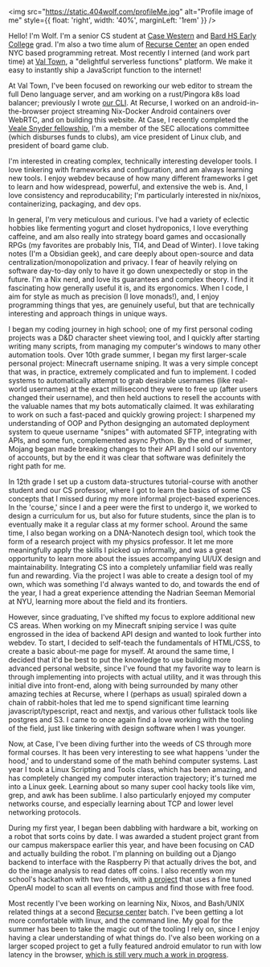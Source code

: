 <img
  src="https://static.404wolf.com/profileMe.jpg"
  alt="Profile image of me"
  style={{ float: 'right', width: '40%', marginLeft: '1rem' }}
/>

Hello! I'm Wolf. I'm a senior CS student at [Case Western](https://case.edu) and
[Bard HS Early College](https://bhsec.bard.edu/queens/) grad. I'm also a two
time alum of [Recurse Center](https://www.recurse.com/) an open ended NYC based
programming retreat. Most recently I interned (and work part time) at [Val
Town](https://val.town), a "delightful serverless functions" platform. We make
it easy to instantly ship a JavaScript function to the internet! 

At Val Town, I've been focused on reworking our web editor to stream the full
Deno language server, and am working on a rust/Pingora k8s load balancer;
previously I wrote [our CLI](https://github.com/val-town/vt). At Recurse, I
worked on an android-in-the-browser project streaming Nix-Docker Android
containers over WebRTC, and on building this website. At Case, I recently
completed the
[Veale Snyder fellowship](https://case.edu/entrepreneurship/fellowships/veale-snyder-fellows-program),
I'm a member of the SEC allocations committee (which disburses funds to clubs),
am vice president of Linux club, and president of board game club.

I'm interested in creating complex, technically interesting developer tools. I
love tinkering with frameworks and configuration, and am always learning new
tools. I enjoy webdev because of how many different frameworks I get to learn
and how widespread, powerful, and extensive the web is. And, I love consistency
and reproducability; I'm particularly interested in nix/nixos, containerizing,
packaging, and dev ops.

In general, I'm very meticulous and curious. I've had a variety of eclectic
hobbies like fermenting yogurt and closet hydroponics, I love everything
caffeine, and am also really into strategy board games and occasionally RPGs (my
favorites are probably Inis, TI4, and Dead of Winter). I love taking notes (I'm
a Obsidian geek), and care deeply about open-source and data
centralization/monopolization and privacy. I fear of heavily relying on software
day-to-day only to have it go down unexpectedly or stop in the future. I'm a Nix
nerd, and love its guarantees and complex theory. I find it fascinating how
generally useful it is, and its ergonomics. When I code, I aim for style as much
as precision (I love monads!), and, I enjoy programming things that yes, are
genuinely useful, but that are technically interesting and approach things in
unique ways.

I began my coding journey in high school; one of my first personal coding
projects was a D&D character sheet viewing tool, and I quickly after starting
writing many scripts, from managing my computer's windows to many other
automation tools. Over 10th grade summer, I began my first larger-scale personal
project: Minecraft username sniping. It was a very simple concept that was, in
practice, extremely complicated and fun to implement. I coded systems to
automatically attempt to grab desirable usernames (like real-world usernames) at
the exact millisecond they were to free up (after users changed their username),
and then held auctions to resell the accounts with the valuable names that my
bots automatically claimed. It was exhilarating to work on such a fast-paced and
quickly growing project: I sharpened my understanding of OOP and Python
designging an automated deployment system to queue username "snipes" with
automated SFTP, integrating with APIs, and some fun, complemented async Python.
By the end of summer, Mojang began made breaking changes to their API and I sold
our inventory of accounts, but by the end it was clear that software was
definitely the right path for me.

In 12th grade I set up a custom data-structures tutorial-course with another
student and our CS professor, where I got to learn the basics of some CS
concepts that I missed during my more informal project-based experiences. In the
'course,' since I and a peer were the first to undergo it, we worked to design a
curriculum for us, but also for future students, since the plan is to eventually
make it a regular class at my former school. Around the same time, I also began
working on a DNA-Nanotech design tool, which took the form of a research project
with my physics professor. It let me more meaningfully apply the skills I picked
up informally, and was a great opportunity to learn more about the issues
accompanying UI/UX design and maintainability. Integrating CS into a completely
unfamiliar field was really fun and rewarding. Via the project I was able to
create a design tool of my own, which was something I'd always wanted to do, and
towards the end of the year, I had a great experience attending the Nadrian
Seeman Memorial at NYU, learning more about the field and its frontiers.

However, since graduating, I've shifted my focus to explore additional new CS
areas. When working on my Minecraft sniping service I was quite engrossed in the
idea of backend API design and wanted to look further into webdev. To start, I
decided to self-teach the fundamentals of HTML/CSS, to create a basic about-me
page for myself. At around the same time, I decided that it'd be best to put the
knowledge to use building more advanced personal website, since I've found that
my favorite way to learn is through implementing into projects with actual
utility, and it was through this initial dive into front-end, along with being
surrounded by many other amazing techies at Recurse, where I (perhaps as usual)
spiraled down a chain of rabbit-holes that led me to spend significant time
learning javascript/typescript, react and nextjs, and various other fullstack
tools like postgres and S3. I came to once again find a love working with the
tooling of the field, just like tinkering with design software when I was
younger.

Now, at Case, I've been diving further into the weeds of CS through more formal
courses. It has been very interesting to see what happens 'under the hood,' and
to understand some of the math behind computer systems. Last year I took a Linux
Scripting and Tools class, which has been amazing, and has completely changed my
computer interaction trajectory; it's turned me into a Linux geek. Learning
about so many super cool hacky tools like vim, grep, and awk has been sublime. I
also particularly enjoyed my computer networks course, and especially learning
about TCP and lower level networking protocols.

During my first year, I began been dabbling with hardware a bit, working on a
robot that sorts coins by date. I was awarded a student project grant from our
campus makerspace earlier this year, and have been focusing on CAD and actually
building the robot. I'm planning on building out a Django backend to interface
with the Raspberry Pi that actually drives the bot, and do the image analysis to
read dates off coins. I also recently won my school's hackathon with two
friends, with [a project](https://404wolf.com/posts/project/freeCwruFood) that
uses a fine tuned OpenAI model to scan all events on campus and find those with
free food.

Most recently I've been working on learning Nix, Nixos, and Bash/UNIX related
things at a second [Recurse center](https://recurse.com) batch. I've been
getting a lot more comfortable with linux, and the command line. My goal for the
summer has been to take the magic out of the tooling I rely on, since I enjoy
having a clear understanding of what things do. I've also been working on a
larger scoped project to get a fully featured android emulator to run with low
latency in the browser,
[which is still very much a work in progress](https://404wolf.com/posts/project/androidBrowser).
